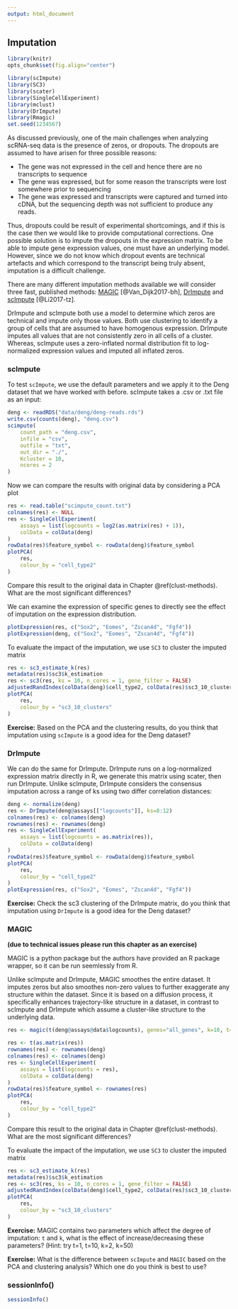 ```yaml
---
output: html_document
---
```

## Imputation

```r
library(knitr)
opts_chunk$set(fig.align="center")
```
```r
library(scImpute)
library(SC3)
library(scater)
library(SingleCellExperiment)
library(mclust)
library(DrImpute)
library(Rmagic)
set.seed(1234567)
```


As discussed previously, one of the main challenges when analyzing scRNA-seq 
data is the presence of zeros, or dropouts. The dropouts are assumed to have 
arisen for three possible reasons:

* The gene was not expressed in the cell and hence there are no transcripts to sequence
* The gene was expressed, but for some reason the transcripts were lost somewhere prior to sequencing
* The gene was expressed and transcripts were captured and turned into cDNA, but the sequencing depth was not sufficient to produce any reads.

Thus, dropouts could be result of experimental shortcomings, and if this is 
the case then we would like to provide computational corrections. One possible
 solution is to impute the dropouts in the expression matrix. To be able to 
impute gene expression values, one must have an underlying model. However, 
since we do not know which dropout events are technical artefacts and which 
correspond to the transcript being truly absent, imputation is a difficult 
challenge.

There are many different imputation methods available we will consider three 
fast, published methods:
[MAGIC](https://github.com/pkathail/magic) [@Van_Dijk2017-bh], 
[DrImpute](https://github.com/gongx030/DrImpute) and 
[scImpute](https://github.com/Vivianstats/scImpute) [@Li2017-tz]. 

DrImpute and scImpute both use a model to determine which zeros are technical
and impute only those values. Both use clustering to identify a group of cells
that are assumed to have homogenous expression. DrImpute imputes all values that
are not consistently zero in all cells of a cluster. Whereas, scImpute uses a
zero-inflated normal distribution fit to log-normalized expression values and
imputed all inflated zeros. 

### scImpute

To test `scImpute`, we use the default parameters and we apply it to the Deng dataset that we have worked with before. scImpute takes a .csv or .txt file as an input:

```r
deng <- readRDS("data/deng/deng-reads.rds")
write.csv(counts(deng), "deng.csv")
scimpute(
    count_path = "deng.csv",
    infile = "csv",
    outfile = "txt", 
    out_dir = "./",
    Kcluster = 10,
    ncores = 2
)
```

Now we can compare the results with original data by considering a PCA plot

```r
res <- read.table("scimpute_count.txt")
colnames(res) <- NULL
res <- SingleCellExperiment(
    assays = list(logcounts = log2(as.matrix(res) + 1)), 
    colData = colData(deng)
)
rowData(res)$feature_symbol <- rowData(deng)$feature_symbol
plotPCA(
    res, 
    colour_by = "cell_type2"
)
```

Compare this result to the original data in Chapter \@ref(clust-methods). What are the most significant differences?

We can examine the expression of specific genes to directly see the effect of
 imputation on the expression distribution.
```r
plotExpression(res, c("Sox2", "Eomes", "Zscan4d", "Fgf4"))
plotExpression(deng, c("Sox2", "Eomes", "Zscan4d", "Fgf4"))
```


To evaluate the impact of the imputation, we use `SC3` to cluster the imputed matrix
```r
res <- sc3_estimate_k(res)
metadata(res)$sc3$k_estimation
res <- sc3(res, ks = 10, n_cores = 1, gene_filter = FALSE)
adjustedRandIndex(colData(deng)$cell_type2, colData(res)$sc3_10_clusters)
plotPCA(
    res, 
    colour_by = "sc3_10_clusters"
)
```

__Exercise:__ Based on the PCA and the clustering results, do you think that imputation using `scImpute` is a good idea for the Deng dataset?

### DrImpute

We can do the same for DrImpute. DrImpute runs on a log-normalized expression matrix directly in R, we generate this matrix using scater, then run DrImpute. Unlike scImpute, DrImpute considers the consensus imputation across a range of ks using two differ correlation distances:

```r
deng <- normalize(deng)
res <- DrImpute(deng@assays[["logcounts"]], ks=8:12)
colnames(res) <- colnames(deng)
rownames(res) <- rownames(deng)
res <- SingleCellExperiment(
    assays = list(logcounts = as.matrix(res)), 
    colData = colData(deng)
)
rowData(res)$feature_symbol <- rowData(deng)$feature_symbol
plotPCA(
    res, 
    colour_by = "cell_type2"
)
plotExpression(res, c("Sox2", "Eomes", "Zscan4d", "Fgf4"))
```
__Exercise:__ Check the sc3 clustering of the DrImpute matrix, do you think that imputation using `DrImpute` is a good idea for the Deng dataset?


### MAGIC

__(due to technical issues please run this chapter as an exercise)__

MAGIC is a python package but the authors have provided an R package wrapper,
so it can be run seemlessly from R.

Unlike scImpute and DrImpute, MAGIC smoothes the entire dataset. It imputes 
zeros but also smoothes non-zero values to further exaggerate any structure
within the dataset. Since it is based on a diffusion process, it specifically
enhances trajectory-like structure in a dataset, in contrast to scImpute and 
DrImpute which assume a cluster-like structure to the underlying data.

```r
res <- magic(t(deng@assays@data$logcounts), genes="all_genes", k=10, t="auto")
```

```r
res <- t(as.matrix(res))
rownames(res) <- rownames(deng)
colnames(res) <- colnames(deng)
res <- SingleCellExperiment(
    assays = list(logcounts = res), 
    colData = colData(deng)
)
rowData(res)$feature_symbol <- rownames(res)
plotPCA(
    res, 
    colour_by = "cell_type2"
)
```

Compare this result to the original data in Chapter \@ref(clust-methods). What are the most significant differences?

To evaluate the impact of the imputation, we use `SC3` to cluster the imputed matrix
```r
res <- sc3_estimate_k(res)
metadata(res)$sc3$k_estimation
res <- sc3(res, ks = 10, n_cores = 1, gene_filter = FALSE)
adjustedRandIndex(colData(deng)$cell_type2, colData(res)$sc3_10_clusters)
plotPCA(
    res, 
    colour_by = "sc3_10_clusters"
)
```

__Exercise:__ MAGIC contains two parameters which affect the degree of imputation: `t` and `k`, what is the effect of increase/decreasing these parameters? (Hint: try t=1, t=10, k=2, k=50)



__Exercise:__ What is the difference between `scImpute` and `MAGIC` based on the PCA and clustering analysis? Which one do you think is best to use?


### sessionInfo()

```r
sessionInfo()
```
